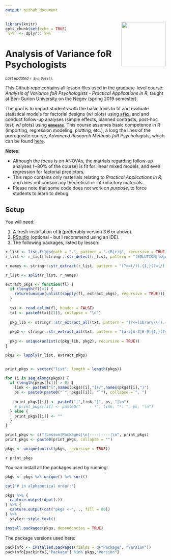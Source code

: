 ```yaml
---
output: github_document
---
```


<img src='logo/BGUHex.png' align="right" height="139" />

```r
library(knitr)
opts_chunk$set(echo = TRUE)
`%>%` <- dplyr::`%>%`

```

# Analysis of Variance foR Psychologists

<sub>*Last updated `r Sys.Date()`.*</sub>

This Github repo contains all lesson files used in the graduate-level course: *Analysis of Variance foR Psychologists - Practical Applications in R*, taught at Ben-Gurion University on the Negev (spring 2019 semester).

The goal is to impart students with the basic tools to fit and evaluate statistical models for factorial designs (w/ plots) using [**`afex`**](https://afex.singmann.science/), and and conduct follow-up analyses (simple effects, planned contrasts, post-hoc test; w/ plots) using [**`emmeans`**](https://cran.r-project.org/package=emmeans). This course assumes basic competence in R (importing, regression modeling, plotting, etc.), a long the lines of the prerequisite course, *Advanced Research Methods foR Psychologists*, which can be found [here](https://github.com/mattansb/Advanced-Research-Methods-foR-Psychologists).

**Notes:**  

- Although the focus is on ANOVAs, the matrials regarding follow-up analyses (\~80\% of the course) is fit for linear mixed models, and even regression for factorial predictors.
- This repo contains only materials relating to *Practical Applications in R*, and does not contain any theoretical or introductory materials.  
- Please note that some code does not work *on purpose*, to force students to learn to debug.

## Setup

You will need:

1. A fresh installation of [**`R`**](https://cran.r-project.org/) (preferably version 3.6 or above).
2. [RStudio](https://www.rstudio.com/products/rstudio/download/) (optional - but I recommend using an IDE).
3. The following packages, listed by lesson:

```r

r_list <- list.files(path = ".", pattern = ".(R|r)$", recursive = TRUE, full.names = TRUE)
r_list <- r_list[!stringr::str_detect(r_list, pattern = "(SOLUTION|logo)")]

r_names <- stringr::str_extract(r_list, pattern = "(?<=(/)).{1,}(?=(/))")

r_list <- split(r_list, r_names)

extract_pkgs <- function(fl) {
  if (length(fl)>1) {
    return(unique(unlist(sapply(fl, extract_pkgs), recursive = TRUE)))
  }
  
  txt <- read.delim(fl, header = FALSE)
  txt <- paste0(txt[[1]], collapse = "\n")
  
  pkg_lib <- stringr::str_extract_all(txt, pattern = "(?<=library\\().{1,}(?=\\))")
  
  pkg2 <- stringr::str_extract_all(txt, pattern = "[a-z|A-Z|0-9]{1,}(?=\\:\\:)")
  
  pkg <- unique(unlist(c(pkg_lib, pkg2), recursive = TRUE))
}

pkgs <- lapply(r_list, extract_pkgs)


print_pkgs <- vector("list", length = length(pkgs))

for (i in seq_along(pkgs)) {
  if (length(pkgs[[i]]) > 0) {
    link <- paste0("[",names(pkgs)[i],"](/",names(pkgs)[i],")")
    ps <- paste0(paste0("`", pkgs[[i]], "`"), collapse = ", ")
    
    print_pkgs[[i]] <- paste0("|",link,"|", ps, "|\n")
    # print_pkgs[[i]] <- paste0("    - *", link, "*: ", ps, "\n")
  } else {
    print_pkgs[[i]] <- ""
  }
}

print_pkgs <- c("|Lesson|Packages|\n|----|----|\n", print_pkgs)
print_pkgs <- paste0(print_pkgs, collapse = "")

pkgs <- unique(unlist(pkgs, recursive = TRUE))

```

`r print_pkgs`

You can install all the packages used by running:

```r
pkgs <- pkgs %>% unique() %>% sort()

cat("# in alphabetical order:")

pkgs %>% {
  capture.output(dput(.))
} %>% {
  capture.output(cat("pkgs <-", ., fill = 80))
} %>%
  styler::style_text()

```

```r
install.packages(pkgs, dependencies = TRUE)
```

The package versions used here:
```r
packinfo <- installed.packages(fields = c("Package", "Version"))
packinfo[packinfo[,"Package"] %in% pkgs,"Version"]
```